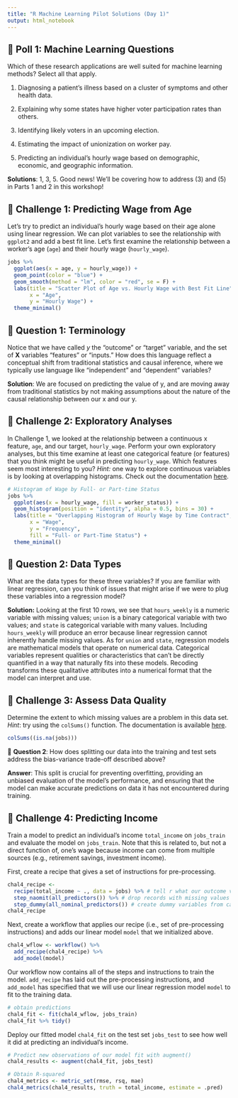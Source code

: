 ```yaml
---
title: "R Machine Learning Pilot Solutions (Day 1)"
output: html_notebook
---
```



## 📝 Poll 1: Machine Learning Questions

Which of these research applications are well suited for machine learning methods? Select all that apply.

1.  Diagnosing a patient's illness based on a cluster of symptoms and other health data.

2.  Explaining why some states have higher voter participation rates than others.

3.  Identifying likely voters in an upcoming election.

4.  Estimating the impact of unionization on worker pay.

5.  Predicting an individual's hourly wage based on demographic, economic, and geographic information.

**Solutions**: 1, 3, 5. Good news! We'll be covering how to address (3) and (5) in Parts 1 and 2 in this workshop!


## 🥊 Challenge 1: Predicting Wage from Age

Let's try to predict an individual's hourly wage based on their age alone using linear regression. We can plot variables to see the relationship with `ggplot2` and add a best fit line. Let's first examine the relationship between a worker's age (`age`) and their hourly wage (`hourly_wage`).

```r
jobs %>%
  ggplot(aes(x = age, y = hourly_wage)) +
  geom_point(color = "blue") +
  geom_smooth(method = "lm", color = "red", se = F) + 
  labs(title = "Scatter Plot of Age vs. Hourly Wage with Best Fit Line", 
       x = "Age", 
       y = "Hourly Wage") + 
  theme_minimal() 
```

## 🔔 Question 1: Terminology

Notice that we have called *y* the "outcome" or "target" variable, and the set of $\mathbf{X}$ variables "features" or "inputs." How does this language reflect a conceptual shift from traditional statistics and causal inference, where we typically use language like "independent" and "dependent" variables?

**Solution**: We are focused on predicting the value of y, and are moving away from traditional statistics by not making assumptions about the nature of the causal relationship between our x and our y.


## 🥊 Challenge 2: Exploratory Analyses

In Challenge 1, we looked at the relationship between a continuous x feature, `age`, and our target, `hourly_wage`. Perform your own exploratory analyses, but this time examine at least one categorical feature (or features) that you think might be useful in predicting `hourly_wage`. Which features seem most interesting to you? *Hint:* one way to explore continuous variables is by looking at overlapping histograms. Check out the documentation [here](https://ggplot2.tidyverse.org/reference/geom_histogram.html). 

```r
# Histogram of Wage by Full- or Part-time Status
jobs %>%
  ggplot(aes(x = hourly_wage, fill = worker_status)) +
  geom_histogram(position = "identity", alpha = 0.5, bins = 30) +
  labs(title = "Overlapping Histogram of Hourly Wage by Time Contract",
       x = "Wage",
       y = "Frequency",
       fill = "Full- or Part-Time Status") +
  theme_minimal()
```

## 🔔 Question 2: Data Types

What are the data types for these three variables? If you are familiar with linear regression, can you think of issues that might arise if we were to plug these variables into a regression model?

**Solution:** Looking at the first 10 rows, we see that `hours_weekly` is a numeric variable with missing values; `union` is a binary categorical variable with two values; and `state` is categorical variable with many values. Including `hours_weekly` will produce an error because linear regression cannot inherently handle missing values. As for `union` and `state`, regression models are mathematical models that operate on numerical data. Categorical variables represent qualities or characteristics that can't be directly quantified in a way that naturally fits into these models. Recoding transforms these qualitative attributes into a numerical format that the model can interpret and use.


## 🥊 Challenge 3: Assess Data Quality

Determine the extent to which missing values are a problem in this data set. *Hint*: try using the `colSums()` function. The documentation is available [here](https://www.rdocumentation.org/packages/base/versions/3.6.2/topics/colSums).

```r
colSums((is.na(jobs)))
```

🔔 **Question 2**: How does splitting our data into the training and test sets address the bias-variance trade-off described above?

**Answer**: This split is crucial for preventing overfitting, providing an unbiased evaluation of the model's performance, and ensuring that the model can make accurate predictions on data it has not encountered during training.


## 🥊 Challenge 4: Predicting Income

Train a model to predict an individual's income `total_income` on `jobs_train` and evaluate the model on `jobs_train`. Note that this is related to, but not a direct function of, one's wage because income can come from multiple sources (e.g., retirement savings, investment income).

First, create a recipe that gives a set of instructions for pre-processing.

```r
chal4_recipe <- 
  recipe(total_income ~ ., data = jobs) %>% # tell r what our outcome variable is 
  step_naomit(all_predictors()) %>% # drop records with missing values 
  step_dummy(all_nominal_predictors()) # create dummy variables from categorical variables
chal4_recipe
```

Next, create a workflow that applies our recipe (i.e., set of pre-processing instructions) and adds our linear model `model` that we initialized above.

```r
chal4_wflow <- workflow() %>% 
  add_recipe(chal4_recipe) %>% 
  add_model(model)
```

Our workflow now contains all of the steps and instructions to train the model. `add_recipe` has laid out the pre-processing instructions, and `add_model` has specified that we will use our linear regression model `model` to fit to the training data.

```r
# obtain predictions 
chal4_fit <- fit(chal4_wflow, jobs_train)
chal4_fit %>% tidy()
```

Deploy our fitted model `chal4_fit` on the test set `jobs_test` to see how well it did at predicting an individual's income.

```r
# Predict new observations of our model fit with augment() 
chal4_results <- augment(chal4_fit, jobs_test)

# Obtain R-squared
chal4_metrics <- metric_set(rmse, rsq, mae)
chal4_metrics(chal4_results, truth = total_income, estimate = .pred)
```
